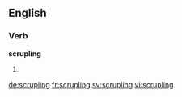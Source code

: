 
==English==

===Verb===
'''scrupling'''

# {{present participle of|scruple}}

[[de:scrupling]]
[[fr:scrupling]]
[[sv:scrupling]]
[[vi:scrupling]]